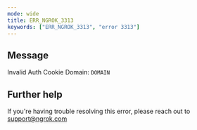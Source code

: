 ```yaml
---
mode: wide
title: ERR_NGROK_3313
keywords: ["ERR_NGROK_3313", "error 3313"]
---
```


## Message

Invalid Auth Cookie Domain: `DOMAIN`

## Further help

If you're having trouble resolving this error, please reach out to [support@ngrok.com](mailto:support@ngrok.com?subject=Help%20with%20ERR_NGROK_3313)
